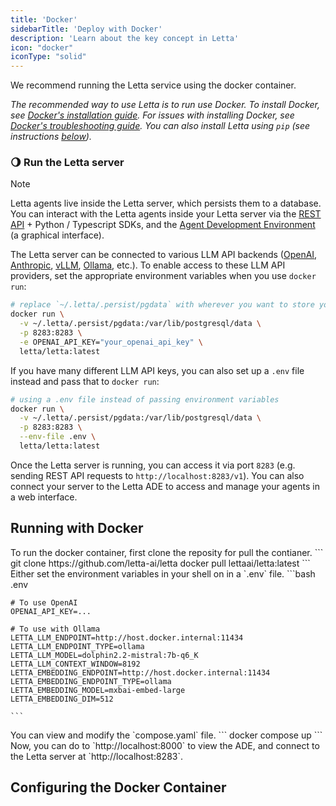 ```yaml
---
title: 'Docker'
sidebarTitle: 'Deploy with Docker'
description: 'Learn about the key concept in Letta'
icon: "docker"
iconType: "solid"
---
```


We recommend running the Letta service using the docker container. 

_The recommended way to use Letta is to run use Docker. To install Docker, see [Docker's installation guide](https://docs.docker.com/get-docker/). For issues with installing Docker, see [Docker's troubleshooting guide](https://docs.docker.com/desktop/troubleshoot-and-support/troubleshoot/). You can also install Letta using `pip` (see instructions [below](#-quickstart-pip))._

### 🌖 Run the Letta server

> [!NOTE]
> Letta agents live inside the Letta server, which persists them to a database. You can interact with the Letta agents inside your Letta server via the [REST API](https://docs.letta.com/api-reference) + Python / Typescript SDKs, and the [Agent Development Environment](https://app.letta.com) (a graphical interface).

The Letta server can be connected to various LLM API backends ([OpenAI](https://docs.letta.com/models/openai), [Anthropic](https://docs.letta.com/models/anthropic), [vLLM](https://docs.letta.com/models/vllm), [Ollama](https://docs.letta.com/models/ollama), etc.). To enable access to these LLM API providers, set the appropriate environment variables when you use `docker run`:
```sh
# replace `~/.letta/.persist/pgdata` with wherever you want to store your agent data
docker run \
  -v ~/.letta/.persist/pgdata:/var/lib/postgresql/data \
  -p 8283:8283 \
  -e OPENAI_API_KEY="your_openai_api_key" \
  letta/letta:latest
```

If you have many different LLM API keys, you can also set up a `.env` file instead and pass that to `docker run`:
```sh
# using a .env file instead of passing environment variables
docker run \
  -v ~/.letta/.persist/pgdata:/var/lib/postgresql/data \
  -p 8283:8283 \
  --env-file .env \
  letta/letta:latest
```

Once the Letta server is running, you can access it via port `8283` (e.g. sending REST API requests to `http://localhost:8283/v1`). You can also connect your server to the Letta ADE to access and manage your agents in a web interface.

## Running with Docker
<Steps>
  <Step title="Download the docker container">
    To run the docker container, first clone the reposity for pull the contianer. 
    ```
    git clone https://github.com/letta-ai/letta
    docker pull lettaai/letta:latest
    ```
  </Step>
  <Step title="Set environment variables">
    Either set the environment variables in your shell on in a `.env` file. 
    ```bash .env

    # To use OpenAI 
    OPENAI_API_KEY=...  

    # To use with Ollama 
    LETTA_LLM_ENDPOINT=http://host.docker.internal:11434
    LETTA_LLM_ENDPOINT_TYPE=ollama
    LETTA_LLM_MODEL=dolphin2.2-mistral:7b-q6_K
    LETTA_LLM_CONTEXT_WINDOW=8192
    LETTA_EMBEDDING_ENDPOINT=http://host.docker.internal:11434
    LETTA_EMBEDDING_ENDPOINT_TYPE=ollama
    LETTA_EMBEDDING_MODEL=mxbai-embed-large
    LETTA_EMBEDDING_DIM=512

    ```
  </Step>
  <Step title="View and modify the `compose.yaml` file">
    You can view and modify the `compose.yaml` file. 
    ```
    docker compose up 
    ```
    Now, you can do to `http://localhost:8000` to view the ADE, and connect to the Letta server at `http://localhost:8283`.
  </Step>
</Steps>

## Configuring the Docker Container

